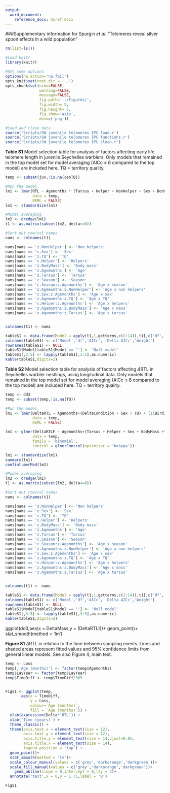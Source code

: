 ```yaml
---
output:
  word_document:
    reference_docx: myref.docx
---
```


###Supplementary information for Spurgin *et al.* "Telomeres reveal silver spoon effects in a wild population"





```r

rm(list=ls())

#Load knitr
library(knitr) 

#Set some options
options(na.action='na.fail')
opts_knit$set(root.dir = '..')
opts_chunk$set(echo=FALSE,
               warning=FALSE,
               message=FALSE,
               fig.path='../Figures/',
               fig.width= 5,
               fig.height= 5,
               fig.show='asis',
               dev=c('png'))

```

```r

#Load and clean data
source('Scripts/SW juvenile telomeres IPC load.r')
source('Scripts/SW juvenile telomeres IPC functions.r')
source('Scripts/SW juvenile telomeres IPC clean.r')


```

**Table S1** Model selection table for analysis of factors affecting early life telomere length in juvenile Seychelles warblers. Only models that remained in the top model set for model averaging (AICc $\leq$ 6 compared to the top model) are included here. TQ = territory quality.

```r

temp <- subset(juv,!is.na(cenTQ))

#Run the model
lm1 <- lmer(RTL ~ Agemonths * (Tarsus + Helper + NonHelper + Sex + BodyMass  + cenTQ) + (1|BirdID)+(1|FieldPeriodID)+(1|TerritoryID),
            data = temp,
            REML = FALSE)
lm1 <- standardize(lm1)

#Model averaging
lm2 <- dredge(lm1)
t1 <- as.matrix(subset(lm2, delta<=6))

#Sort out row/col names
nams <- colnames(t1)

nams[nams == 'z.NonHelper'] <- 'Non helpers'
nams[nams == 'c.Sex'] <- 'Sex'
nams[nams == 'z.TQ'] <- 'TQ'
nams[nams == 'c.Helper'] <- 'Helpers'
nams[nams == 'z.BodyMass'] <- 'Body mass'
nams[nams == 'z.Agemonths'] <- 'Age'
nams[nams == 'z.Tarsus'] <- 'Tarsus'
nams[nams == 'c.Season'] <- 'Season'
nams[nams == 'c.Season:z.Agemonths'] <- 'Age x season'
nams[nams == 'z.Agemonths:z.NonHelper'] <- 'Age x non helpers'
nams[nams == 'c.Sex:z.Agemonths'] <- 'Age x sex'
nams[nams == 'z.Agemonths:z.TQ'] <- 'Age x TQ'
nams[nams == 'c.Helper:z.Agemonths'] <- 'Age x helpers'
nams[nams == 'z.Agemonths:z.BodyMass'] <- 'Age x mass'
nams[nams == 'z.Agemonths:z.Tarsus'] <- 'Age x tarsus'


colnames(t1) <- nams

tableS1 <- data.frame(Model = apply(t1,1,getterms,c(2:14)),t1[,c('df','AICc','delta','weight')],stringsAsFactors = FALSE)
colnames(tableS1) <- c('Model','df','AICc', 'Delta AICc','Weight')
rownames(tableS1) <- NULL
tableS1$Model[tableS1$Model == ''] <- 'Null model'
tableS1[,3:5] <- lapply(tableS1[,3:5],as.numeric)
kable(tableS1,digits=2)

```




**Table S2** Model selection table for analysis of factors affecting $\Delta$RTL in Seychelles warbler nestlings, using longitudinal data. Only models that remained in the top model set for model averaging (AICc $\leq$ 6 compared to the top model) are included here. TQ = territory quality.

```r
temp <- dd3
temp <- subset(temp,!is.na(TQ))

#Run the model
lm1 <- lmer(DeltaRTL ~ Agemonths+(DeltaCondition + Sex + TQ) + (1|BirdID) + (1|FieldPeriodID) + (1|TerritoryID),
            data = temp,
            REML = FALSE)

lm1 <- glmer(DeltaRTLF ~ Agemonths+(Tarsus + Helper + Sex + BodyMass +TQ) + (1|TerritoryID) + (1|BirdID),
            data = temp,
            family = 'binomial',
            control = glmerControl(optimizer = 'bobyqa'))

lm1 <- standardize(lm1)
summary(lm1)
confint.merMod(lm1)

#Model averaging
lm2 <- dredge(lm1)
t1 <- as.matrix(subset(lm2, delta<=6))

#Sort out row/col names
nams <- colnames(t1)

nams[nams == 'z.NonHelper'] <- 'Non helpers'
nams[nams == 'c.Sex'] <- 'Sex'
nams[nams == 'z.TQ'] <- 'TQ'
nams[nams == 'c.Helper'] <- 'Helpers'
nams[nams == 'z.BodyMass'] <- 'Body mass'
nams[nams == 'z.Agemonths'] <- 'Age'
nams[nams == 'z.Tarsus'] <- 'Tarsus'
nams[nams == 'c.Season'] <- 'Season'
nams[nams == 'c.Season:z.Agemonths'] <- 'Age x season'
nams[nams == 'z.Agemonths:z.NonHelper'] <- 'Age x non helpers'
nams[nams == 'c.Sex:z.Agemonths'] <- 'Age x sex'
nams[nams == 'z.Agemonths:z.TQ'] <- 'Age x TQ'
nams[nams == 'c.Helper:z.Agemonths'] <- 'Age x helpers'
nams[nams == 'z.Agemonths:z.BodyMass'] <- 'Age x mass'
nams[nams == 'z.Agemonths:z.Tarsus'] <- 'Age x tarsus'


colnames(t1) <- nams

tableS1 <- data.frame(Model = apply(t1,1,getterms,c(2:14)),t1[,c('df','AICc','delta','weight')],stringsAsFactors = FALSE)
colnames(tableS1) <- c('Model','df','AICc', 'Delta AICc','Weight')
rownames(tableS1) <- NULL
tableS1$Model[tableS1$Model == ''] <- 'Null model'
tableS1[,3:5] <- lapply(tableS1[,3:5],as.numeric)
kable(tableS1,digits=2)

```

ggplot(dd3,aes(x = DeltaMass,y = (DeltaRTL)))+
geom_point()+
stat_smooth(method = 'lm')



**Figure S1** $\Delta$RTL in relation to the time between sampling events. Lines and shaded areas represent fitted values and 95% confidence limits from general linear models. See also Figure 4, main text.


```r

temp <- Loss
temp[,'Age (months)'] <- factor(temp$Agemonths)
temp$LayYear <- factor(temp$LayYear)
temp$TimeDiff <- temp$TimeDiff/365


FigS1 <- ggplot(temp,
       aes(x = TimeDiff,
           y = Loss,
           colour=`Age (months)`,
           fill = `Age (months)`)) +
  ylab(expression(Delta*'RTL')) + 
  xlab('Time (years)') +
  theme_classic() +
  theme(axis.text.x = element_text(size = 12), 
        axis.text.y = element_text(size = 12), 
        axis.title.y = element_text(size = 14,vjust=0.8),
        axis.title.x = element_text(size = 14),
        legend.position = 'top') +
  geom_point()+
  stat_smooth(method = 'lm')+
  scale_colour_manual(values = c('grey','darkorange','darkgreen'))+
  scale_fill_manual(values = c('grey','darkorange','darkgreen'))+
    geom_abline(slope = 0,intercept = 0,lty = 2)+
  annotate('text',x = 0,y = 1.75,label = 'B')

FigS1

```